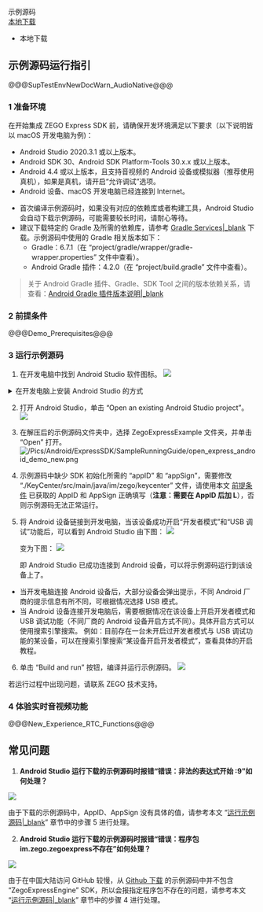 <div class="sdk-download-wrapper download-area">
    <div class="sdk-download-item-wrapper">
      <div class="download-title">示例源码</div>
      <div class="download-selector">
        <div class="download-select-wrapper" style="padding-right: 0;">
          <a class="download-target-btn" href="javascript:void(0);">本地下载</a>
          <ul class="download-dropdown-list">
            <li data-href="https://storage.zego.im/express/example/audio/android_java/ZegoExpressDemo_android_java.zip"
              class="dropdown-option">
              本地下载
            </li>
          </ul>
        </div>
      </div>
    </div>
  </div>

## 示例源码运行指引

@@@SupTestEnvNewDocWarn_AudioNative@@@


### 1 准备环境

在开始集成 ZEGO Express SDK 前，请确保开发环境满足以下要求（以下说明皆以 macOS 开发电脑为例)：

* Android Studio 2020.3.1 或以上版本。
* Android SDK 30、Android SDK Platform-Tools 30.x.x 或以上版本。
* Android 4.4 或以上版本，且支持音视频的 Android 设备或模拟器（推荐使用真机），如果是真机，请开启“允许调试”选项。
* Android 设备、macOS 开发电脑已经连接到 Internet。

<div class = 'mk-hint'>

- 首次编译示例源码时，如果没有对应的依赖库或者构建工具，Android Studio 会自动下载示例源码，可能需要较长时间，请耐心等待。
- 建议下载特定的 Gradle 及所需的依赖库，请参考 [Gradle Services\|_blank](https://services.gradle.org) 下载。示例源码中使用的 Gradle 相关版本如下：
  - Gradle：6.7.1（在 “project/gradle/wrapper/gradle-wrapper.properties” 文件中查看）。
  - Android Gradle 插件：4.2.0（在 “project/build.gradle” 文件中查看）。

> 关于 Android Gradle 插件、Gradle、SDK Tool 之间的版本依赖关系，请查看：[Android Gradle 插件版本说明\|_blank](https://developer.android.com/studio/releases/gradle-plugin)

</div>


### 2 前提条件

@@@Demo_Prerequisites@@@

### 3 运行示例源码

1. 在开发电脑中找到 Android Studio 软件图标。
   <img src="https://storage.zego.im/sdk-doc/Pics/Android/ExpressSDK/SampleRunningGuide/open_as.png">

  <details class="zg-primary">   
    <summary>在开发电脑上安装 Android Studio 的方式</summary> 

    - 方式 1：登录 [Android Studio 官网\|_blank](https://developer.android.com/studio) 下载并安装 Android Studio 及其相关的 SDK Tools。由于国内运营商网络限制等原因，开发者需要确保本机能连接该网站，若无法访问建议选择方式 2。
    - 方式 2：使用搜索引擎搜索 “Android Studio 下载”、“Android Studio 安装” 和 “Android Studio SDK Tools 安装”，查找可下载的源网站，并安装相关软件和工具。
  </details>


2. 打开 Android Studio，单击 “Open an existing Android Studio project”。
   <img src="https://storage.zego.im/sdk-doc/Pics/Android/ExpressSDK/SampleRunningGuide/as_pre_ui.png">

3. 在解压后的示例源码文件夹中，选择 ZegoExpressExample 文件夹，并单击 “Open” 打开。
![/Pics/Android/ExpressSDK/SampleRunningGuide/open_express_android_demo_new.png](http://doc.oa.zego.im/Pics/Android/ExpressSDK/SampleRunningGuide/open_express_android_demo_new.png)


4. 示例源码中缺少 SDK 初始化所需的 “appID” 和 “appSign”，需要修改 “./KeyCenter/src/main/java/im/zego/keycenter” 文件，请使用本文 [前提条件](!DownloadDemo/DownloadDemo#1_2) 已获取的 AppID 和 AppSign 正确填写（**注意：需要在 AppID 后加 L**），否则示例源码无法正常运行。

5. 将 Android 设备链接到开发电脑，当该设备成功开启“开发者模式”和“USB 调试”功能后，可以看到 Android Studio 由下图：
   <img src="https://storage.zego.im/sdk-doc/Pics/Android/ExpressSDK/SampleRunningGuide/as_no_device.jpg">

   变为下图：
   <img src="https://storage.zego.im/sdk-doc/Pics/Android/ExpressSDK/SampleRunningGuide/as_connected_device.jpg">
    
   即 Android Studio 已成功连接到 Android 设备，可以将示例源码运行到该设备上了。
    
<div class = 'mk-hint'>

- 当开发电脑连接 Android 设备后，大部分设备会弹出提示，不同 Android 厂商的提示信息有所不同，可根据情况选择 USB 模式。
- 当 Android 设备连接开发电脑后，需要根据情况在该设备上开启开发者模式和 USB 调试功能（不同厂商的 Android 设备开启方式不同）。具体开启方式可以使用搜索引擎搜索。 例如：目前存在一台未开启过开发者模式与 USB 调试功能的某设备，可以在搜索引擎搜索“某设备开启开发者模式”，查看具体的开启教程。
</div>

6. 单击 “Build and run” 按钮，编译并运行示例源码。
   <img src="https://storage.zego.im/sdk-doc/Pics/Android/ExpressSDK/SampleRunningGuide/run_android_demo.jpg">

<div class = 'mk-hint'>

若运行过程中出现问题，请联系 ZEGO 技术支持。
</div>

### 4 体验实时音视频功能

@@@New_Experience_RTC_Functions@@@

## 常见问题

1. **Android Studio 运行下载的示例源码时报错“错误：非法的表达式开始 :9”如何处理？**

  
  ![](http://doc.oa.zego.im/Pics/Express/Android/as_run_android_demo_error_3.png)

  由于下载的示例源码中，AppID、AppSign 没有具体的值，请参考本文 “[运行示例源码\|_blank](3125#1_3)” 章节中的步骤 5 进行处理。

2. **Android Studio 运行下载的示例源码时报错“错误：程序包im.zego.zegoexpress不存在”如何处理？**

  <img src="https://storage.zego.im/sdk-doc/Pics/Android/ExpressSDK/SampleRunningGuide/as_run_android_demo_error_2.jpg">

  由于在中国大陆访问 GitHub 较慢，从 [Github 下载](https://github.com/zegoim/zego-express-example-topics-android) 的示例源码中并不包含 “ZegoExpressEngine” SDK，所以会报指定程序包不存在的问题，请参考本文 “[运行示例源码\|_blank](3125#1_3)” 章节中的步骤 4 进行处理。
